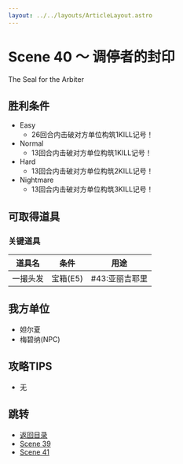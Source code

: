 ```yaml
---
layout: ../../layouts/ArticleLayout.astro
---
```

# Scene 40 ～ 调停者的封印  

The Seal for the Arbiter

## 胜利条件 

- Easy
  - 26回合内击破对方单位构筑1KILL记号！
- Normal
  - 13回合内击破对方单位构筑1KILL记号！
- Hard
  - 13回合内击破对方单位构筑2KILL记号！
- Nightmare
  - 13回合内击破对方单位构筑3KILL记号！

## 可取得道具 

### 关键道具

|道具名|条件|用途|
|---|---|---|
|一撮头发|宝箱(E5)|#43:亚丽吉耶里|

## 我方单位 

- 妲尔夏
- 梅碧纳(NPC)

## 攻略TIPS 

- 无

## 跳转

- [返回目录](../mellia)
- [Scene 39](./2-39)
- [Scene 41](./2-41)